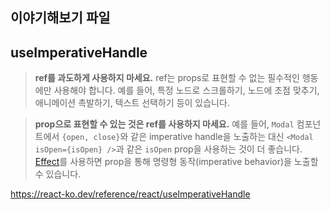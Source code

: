 ## 이야기해보기 파일

## useImperativeHandle

> **ref를 과도하게 사용하지 마세요.** ref는 props로 표현할 수 없는 필수적인 행동에만 사용해야 합니다. 예를 들어, 특정 노드로 스크롤하기, 노드에 초점 맞추기, 애니메이션 촉발하기, 텍스트 선택하기 등이 있습니다.
> 

> **prop으로 표현할 수 있는 것은 ref를 사용하지 마세요.** 예를 들어, `Modal` 컴포넌트에서 `{open, close}`와 같은 imperative handle을 노출하는 대신 `<Modal isOpen={isOpen} />`과 같은 `isOpen` prop을 사용하는 것이 더 좋습니다. [Effect](https://react-ko.dev/learn/synchronizing-with-effects)를 사용하면 prop을 통해 명령형 동작(imperative behavior)을 노출할 수 있습니다.
> 

https://react-ko.dev/reference/react/useImperativeHandle